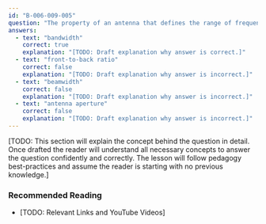 ```yaml
---
id: "B-006-009-005"
question: "The property of an antenna that defines the range of frequencies to which it will respond, is called its:"
answers:
  - text: "bandwidth"
    correct: true
    explanation: "[TODO: Draft explanation why answer is correct.]"
  - text: "front-to-back ratio"
    correct: false
    explanation: "[TODO: Draft explanation why answer is incorrect.]"
  - text: "beamwidth"
    correct: false
    explanation: "[TODO: Draft explanation why answer is incorrect.]"
  - text: "antenna aperture"
    correct: false
    explanation: "[TODO: Draft explanation why answer is incorrect.]"
---
```


[TODO: This section will explain the concept behind the question in detail. Once drafted the reader will understand all necessary concepts to answer the question confidently and correctly. The lesson will follow pedagogy best-practices and assume the reader is starting with no previous knowledge.]

### Recommended Reading

- [TODO: Relevant Links and YouTube Videos]
